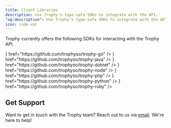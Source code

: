 ```yaml
---
title: Client Libraries
description: Use Trophy's type-safe SDKs to integrate with the API.
"og:description": Use Trophy's type-safe SDKs to integrate with the API and start building gamified product experiences.
icon: code-xml
---
```


Trophy currently offers the following SDKs for interacting with the Trophy API.

<CardGroup>
  <Card
    title="Go"
    icon={
      <svg xmlns="http://www.w3.org/2000/svg" viewBox="0 0 640 512">
        <path
          fill="#4CC74A"
          d="M400.1 194.8C389.2 197.6 380.2 199.1 371 202.4C363.7 204.3 356.3 206.3 347.8 208.5L347.2 208.6C343 209.8 342.6 209.9 338.7 205.4C334 200.1 330.6 196.7 324.1 193.5C304.4 183.9 285.4 186.7 267.7 198.2C246.5 211.9 235.6 232.2 235.9 257.4C236.2 282.4 253.3 302.9 277.1 306.3C299.1 309.1 316.9 301.7 330.9 285.8C333 283.2 334.9 280.5 337 277.5V277.5L337 277.5C337.8 276.5 338.5 275.4 339.3 274.2H279.2C272.7 274.2 271.1 270.2 273.3 264.9C277.3 255.2 284.8 239 289.2 230.9C290.1 229.1 292.3 225.1 296.1 225.1H397.2C401.7 211.7 409 198.2 418.8 185.4C441.5 155.5 468.1 139.9 506 133.4C537.8 127.8 567.7 130.9 594.9 149.3C619.5 166.1 634.7 188.9 638.8 218.8C644.1 260.9 631.9 295.1 602.1 324.4C582.4 345.3 557.2 358.4 528.2 364.3C522.6 365.3 517.1 365.8 511.7 366.3C508.8 366.5 506 366.8 503.2 367.1C474.9 366.5 449 358.4 427.2 339.7C411.9 326.4 401.3 310.1 396.1 291.2C392.4 298.5 388.1 305.6 382.1 312.3C360.5 341.9 331.2 360.3 294.2 365.2C263.6 369.3 235.3 363.4 210.3 344.7C187.3 327.2 174.2 304.2 170.8 275.5C166.7 241.5 176.7 210.1 197.2 184.2C219.4 155.2 248.7 136.8 284.5 130.3C313.8 124.1 341.8 128.4 367.1 145.6C383.6 156.5 395.4 171.4 403.2 189.5C405.1 192.3 403.8 193.9 400.1 194.8zM48.3 200.4C47.1 200.4 46.7 199.8 47.4 198.8L53.9 190.4C54.5 189.5 56.1 188.9 57.3 188.9H168.6C169.8 188.9 170.1 189.8 169.5 190.7L164.2 198.8C163.6 199.8 162 200.7 161.1 200.7L48.3 200.4zM1.2 229.1C0 229.1-.3 228.4 .3 227.5L6.9 219.1C7.5 218.2 9 217.5 10.3 217.5H152.4C153.6 217.5 154.2 218.5 153.9 219.4L151.4 226.9C151.1 228.1 149.9 228.8 148.6 228.8L1.2 229.1zM75.7 255.9C75.1 256.8 75.4 257.7 76.7 257.7L144.6 258C145.5 258 146.8 257.1 146.8 255.9L147.4 248.4C147.4 247.1 146.8 246.2 145.5 246.2H83.2C82 246.2 80.7 247.1 80.1 248.1L75.7 255.9zM577.2 237.9C577 235.3 576.9 233.1 576.5 230.9C570.9 200.1 542.5 182.6 512.9 189.5C483.9 196 465.2 214.4 458.4 243.7C452.8 268 464.6 292.6 487 302.6C504.2 310.1 521.3 309.2 537.8 300.7C562.4 287.1 575.8 268 577.4 241.2C577.3 240 577.3 238.9 577.2 237.9z"
        />
      </svg>
    }
    href="https://github.com/trophyso/trophy-go"
  />
  <Card
    title="Java"
    icon={
      <svg xmlns="http://www.w3.org/2000/svg" viewBox="0 0 384 512">
        <path
          fill="#4CC74A"
          d="M277.7 312.9c9.8-6.7 23.4-12.5 23.4-12.5s-38.7 7-77.2 10.2c-47.1 3.9-97.7 4.7-123.1 1.3-60.1-8 33-30.1 33-30.1s-36.1-2.4-80.6 19c-52.5 25.4 130 37 224.5 12.1zm-85.4-32.1c-19-42.7-83.1-80.2 0-145.8C296 53.2 242.8 0 242.8 0c21.5 84.5-75.6 110.1-110.7 162.6-23.9 35.9 11.7 74.4 60.2 118.2zm114.6-176.2c.1 0-175.2 43.8-91.5 140.2 24.7 28.4-6.5 54-6.5 54s62.7-32.4 33.9-72.9c-26.9-37.8-47.5-56.6 64.1-121.3zm-6.1 270.5a12.2 12.2 0 0 1 -2 2.6c128.3-33.7 81.1-118.9 19.8-97.3a17.3 17.3 0 0 0 -8.2 6.3 70.5 70.5 0 0 1 11-3c31-6.5 75.5 41.5-20.6 91.4zM348 437.4s14.5 11.9-15.9 21.2c-57.9 17.5-240.8 22.8-291.6 .7-18.3-7.9 16-19 26.8-21.3 11.2-2.4 17.7-2 17.7-2-20.3-14.3-131.3 28.1-56.4 40.2C232.8 509.4 401 461.3 348 437.4zM124.4 396c-78.7 22 47.9 67.4 148.1 24.5a185.9 185.9 0 0 1 -28.2-13.8c-44.7 8.5-65.4 9.1-106 4.5-33.5-3.8-13.9-15.2-13.9-15.2zm179.8 97.2c-78.7 14.8-175.8 13.1-233.3 3.6 0-.1 11.8 9.7 72.4 13.6 92.2 5.9 233.8-3.3 237.1-46.9 0 0-6.4 16.5-76.2 29.7zM260.6 353c-59.2 11.4-93.5 11.1-136.8 6.6-33.5-3.5-11.6-19.7-11.6-19.7-86.8 28.8 48.2 61.4 169.5 25.9a60.4 60.4 0 0 1 -21.1-12.8z"
        />
      </svg>
    }
    href="https://github.com/trophyso/trophy-java"
  />
  <Card
    title=".NET (C#)"
    icon={
      <svg xmlns="http://www.w3.org/2000/svg" viewBox="0 0 448 512">
        <path
          fill="#4CC74A"
          d="M0 32h214.6v214.6H0V32zm233.4 0H448v214.6H233.4V32zM0 265.4h214.6V480H0V265.4zm233.4 0H448V480H233.4V265.4z"
        />
      </svg>
    }
    href="https://github.com/trophyso/trophy-dotnet"
  />
  <Card
    title="Node"
    icon={
      <svg xmlns="http://www.w3.org/2000/svg" viewBox="0 0 448 512">
        <path
          fill="#4CC74A"
          d="M224 508c-6.7 0-13.5-1.8-19.4-5.2l-61.7-36.5c-9.2-5.2-4.7-7-1.7-8 12.3-4.3 14.8-5.2 27.9-12.7 1.4-.8 3.2-.5 4.6 .4l47.4 28.1c1.7 1 4.1 1 5.7 0l184.7-106.6c1.7-1 2.8-3 2.8-5V149.3c0-2.1-1.1-4-2.9-5.1L226.8 37.7c-1.7-1-4-1-5.7 0L36.6 144.3c-1.8 1-2.9 3-2.9 5.1v213.1c0 2 1.1 4 2.9 4.9l50.6 29.2c27.5 13.7 44.3-2.4 44.3-18.7V167.5c0-3 2.4-5.3 5.4-5.3h23.4c2.9 0 5.4 2.3 5.4 5.3V378c0 36.6-20 57.6-54.7 57.6-10.7 0-19.1 0-42.5-11.6l-48.4-27.9C8.1 389.2 .7 376.3 .7 362.4V149.3c0-13.8 7.4-26.8 19.4-33.7L204.6 9c11.7-6.6 27.2-6.6 38.8 0l184.7 106.7c12 6.9 19.4 19.8 19.4 33.7v213.1c0 13.8-7.4 26.7-19.4 33.7L243.4 502.8c-5.9 3.4-12.6 5.2-19.4 5.2zm149.1-210.1c0-39.9-27-50.5-83.7-58-57.4-7.6-63.2-11.5-63.2-24.9 0-11.1 4.9-25.9 47.4-25.9 37.9 0 51.9 8.2 57.7 33.8 .5 2.4 2.7 4.2 5.2 4.2h24c1.5 0 2.9-.6 3.9-1.7s1.5-2.6 1.4-4.1c-3.7-44.1-33-64.6-92.2-64.6-52.7 0-84.1 22.2-84.1 59.5 0 40.4 31.3 51.6 81.8 56.6 60.5 5.9 65.2 14.8 65.2 26.7 0 20.6-16.6 29.4-55.5 29.4-48.9 0-59.6-12.3-63.2-36.6-.4-2.6-2.6-4.5-5.3-4.5h-23.9c-3 0-5.3 2.4-5.3 5.3 0 31.1 16.9 68.2 97.8 68.2 58.4-.1 92-23.2 92-63.4z"
        />
      </svg>
    }
    href="https://github.com/trophyso/trophy-node"
  />
  <Card
    title="PHP"
    icon={
      <svg xmlns="http://www.w3.org/2000/svg" viewBox="0 0 640 512">
        <path
          fill="#4CC74A"
          d="M320 104.5c171.4 0 303.2 72.2 303.2 151.5S491.3 407.5 320 407.5c-171.4 0-303.2-72.2-303.2-151.5S148.7 104.5 320 104.5m0-16.8C143.3 87.7 0 163 0 256s143.3 168.3 320 168.3S640 349 640 256 496.7 87.7 320 87.7zM218.2 242.5c-7.9 40.5-35.8 36.3-70.1 36.3l13.7-70.6c38 0 63.8-4.1 56.4 34.3zM97.4 350.3h36.7l8.7-44.8c41.1 0 66.6 3 90.2-19.1 26.1-24 32.9-66.7 14.3-88.1-9.7-11.2-25.3-16.7-46.5-16.7h-70.7L97.4 350.3zm185.7-213.6h36.5l-8.7 44.8c31.5 0 60.7-2.3 74.8 10.7 14.8 13.6 7.7 31-8.3 113.1h-37c15.4-79.4 18.3-86 12.7-92-5.4-5.8-17.7-4.6-47.4-4.6l-18.8 96.6h-36.5l32.7-168.6zM505 242.5c-8 41.1-36.7 36.3-70.1 36.3l13.7-70.6c38.2 0 63.8-4.1 56.4 34.3zM384.2 350.3H421l8.7-44.8c43.2 0 67.1 2.5 90.2-19.1 26.1-24 32.9-66.7 14.3-88.1-9.7-11.2-25.3-16.7-46.5-16.7H417l-32.8 168.7z"
        />
      </svg>
    }
    href="https://github.com/trophyso/trophy-php"
  />
  <Card
    title="Python"
    icon={
      <svg xmlns="http://www.w3.org/2000/svg" viewBox="0 0 448 512">
        <path
          fill="#4CC74A"
          d="M439.8 200.5c-7.7-30.9-22.3-54.2-53.4-54.2h-40.1v47.4c0 36.8-31.2 67.8-66.8 67.8H172.7c-29.2 0-53.4 25-53.4 54.3v101.8c0 29 25.2 46 53.4 54.3 33.8 9.9 66.3 11.7 106.8 0 26.9-7.8 53.4-23.5 53.4-54.3v-40.7H226.2v-13.6h160.2c31.1 0 42.6-21.7 53.4-54.2 11.2-33.5 10.7-65.7 0-108.6zM286.2 404c11.1 0 20.1 9.1 20.1 20.3 0 11.3-9 20.4-20.1 20.4-11 0-20.1-9.2-20.1-20.4 .1-11.3 9.1-20.3 20.1-20.3zM167.8 248.1h106.8c29.7 0 53.4-24.5 53.4-54.3V91.9c0-29-24.4-50.7-53.4-55.6-35.8-5.9-74.7-5.6-106.8 .1-45.2 8-53.4 24.7-53.4 55.6v40.7h106.9v13.6h-147c-31.1 0-58.3 18.7-66.8 54.2-9.8 40.7-10.2 66.1 0 108.6 7.6 31.6 25.7 54.2 56.8 54.2H101v-48.8c0-35.3 30.5-66.4 66.8-66.4zm-6.7-142.6c-11.1 0-20.1-9.1-20.1-20.3 .1-11.3 9-20.4 20.1-20.4 11 0 20.1 9.2 20.1 20.4s-9 20.3-20.1 20.3z"
        />
      </svg>
    }
    href="https://github.com/trophyso/trophy-python"
  />
  <Card
    title="Ruby"
    icon={
      <svg xmlns="http://www.w3.org/2000/svg" viewBox="0 0 512 512">
        <path
          fill="#4CC74A"
          d="M116.7 33.8c4.5-6.1 11.7-9.8 19.3-9.8l240 0c7.6 0 14.8 3.6 19.3 9.8l112 152c6.8 9.2 6.1 21.9-1.5 30.4l-232 256c-4.5 5-11 7.9-17.8 7.9s-13.2-2.9-17.8-7.9l-232-256c-7.7-8.5-8.3-21.2-1.5-30.4l112-152zm38.5 39.8c-3.3 2.5-4.2 7-2.1 10.5l57.4 95.6L63.3 192c-4.1 .3-7.3 3.8-7.3 8s3.2 7.6 7.3 8l192 16c.4 0 .9 0 1.3 0l192-16c4.1-.3 7.3-3.8 7.3-8s-3.2-7.6-7.3-8L301.5 179.8l57.4-95.6c2.1-3.5 1.2-8.1-2.1-10.5s-7.9-2-10.7 1L256 172.2 165.9 74.6c-2.8-3-7.4-3.4-10.7-1z"
        />
      </svg>
    }
    href="https://github.com/trophyso/trophy-ruby"
  />
</CardGroup>

## Get Support

Want to get in touch with the Trophy team? Reach out to us via [email](mailto:support@trophy.so). We're here to help!
